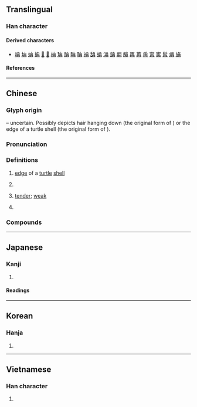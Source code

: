 {{also|冄|再}}
{{character info}}
==Translingual==

===Han character===
{{Han char|rn=13|rad=冂|as=03|sn=5|four=50557|canj=GB|ids=⿻冂土}}

====Derived characters====
* [[呥]] [[㘱]] [[姌]] [[抩]] [[𣲹]] [[𤝫]] [[柟]] [[珃]] [[䏥]] [[畘]] [[聃]] [[袡]] [[舑]] [[蚺]] [[㴂]] [[䤡]] [[䎃]] [[䶲]] [[再]] [[苒]] [[爯]] [[𡩋]] [[寗]] [[髯]] [[㾆]] [[㫋]]

====References====
{{Han ref|kx=0128.360|dkj=01514|dj=0289.190|hdz=10099.030|uh=5189}}

----

==Chinese==
{{zh-forms|alt=冄}}

===Glyph origin===
{{Han etym}}
{{liushu|p}} – uncertain. Possibly depicts hair hanging down (the original form of {{zh-l|*髯}}) or the edge of a turtle shell (the original form of {{zh-l|*𪚮}}).

===Pronunciation===
{{zh-pron
|m=rǎn
|m-s=
|c=jim5
|c-t=
|g=
|h=pfs=ngiâm
|j=
|mb=
|md=
|mn=xm,qz:liám/zz:jiám
|mn-t=riam2
|w=
|x=
|mc=y
|oc=y
|ma=
|cat=n,a
}}

===Definitions===
{{zh-hanzi}}

# {{lb|zh|archaic}} [[edge]] of a [[turtle]] [[shell]]
# {{zh-used|冉冉}}
# {{lb|zh|obsolete}} [[tender]]; [[weak]]
# {{surname|zh}}
#: {{zh-x|^冉 ^求|{{w|Ran Qiu|'''Ran''' Qiu / '''Jan''' Ch‘iu}} (a leading disciple of Confucius)}}

===Compounds===
{{zh-der|公冉|冉冉|冉弱|冉有|冉鐮|冉魏|奄冉}}

----

==Japanese==

===Kanji===
{{ja-kanji|grade=|rs=冂03}}

# {{rfdef|ja|sort=冂03}}

====Readings====
{{ja-readings
|goon=ねん
|kanon=ぜん
|kun=よわい
}}

----

==Korean==

===Hanja===
{{ko-hanja|염}}

# {{rfdef|ko|sort=冂03}}

----

==Vietnamese==

===Han character===
{{vi-readings|reading=[[nhiễm]]|rs=冂03}}

# {{rfdef|vi|sort=冂03}}